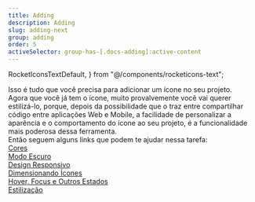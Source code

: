 ```yaml
---
title: Adding
description: Adding
slug: adding-next
group: adding
order: 5
activeSelector: group-has-[.docs-adding]:active-content
---
```


  RocketIconsTextDefault,
} from "@/components/rocketicons-text";

Isso é tudo que você precisa para adicionar um ícone no seu projeto.
<br />
Agora que você já tem o ícone, muito provalvemente você vai querer estilizá-lo, porque, depois da possibilidade que
o <RocketIconsTextDefault /> traz entre compartilhar código entre aplicações Web e Mobile, a facilidade de personalizar
a aparência e o comportamento do ícone ao seu projeto, é a funcionalidade mais poderosa dessa ferramenta.
<br />
Então seguem alguns links que podem te ajudar nessa tarefa:
<br />
[Cores](./cores)  
[Modo Escuro](./modo-escuro)  
[Design Responsivo](./design-responsivo)  
[Dimensionando Ícones](./dimensionando-icones)  
[Hover, Focus e Outros Estados](./estados)  
[Estilização](./estilizando)
